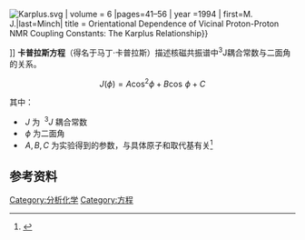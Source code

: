 [[Image:Karplus.svg|thumb]] | volume = 6 |pages=41–56 | year =1994 | first=M. J.|last=Minch| title = Orientational Dependence of Vicinal Proton-Proton NMR Coupling Constants: The Karplus Relationship}}</ref>]]
'''卡普拉斯方程'''（得名于马丁·卡普拉斯）描述核磁共振谱中<sup>3</sup>J耦合常数与二面角的关系。
:<math>J(\phi) = A \cos^2 \phi + B \cos\,\phi + C</math>

其中：
*<math>\ J</math> 为 <math>\ ^3J</math> 耦合常数
*<math>\ \phi</math> 为二面角
*<math>\ A,B,C</math> 为实验得到的参数，与具体原子和取代基有关<ref name="Karplus1959">{{cite journal en|last=Karplus |first=Martin | title = Contact Electron-Spin Coupling of Nuclear Magnetic Moments | year = 1959 | journal = [[J._Chem._Phys.|J. Chem. Phys.]] | volume = 30 | issue = 1 | pages = 11–15 | doi = 10.1063/1.1729860}}</ref> 

==参考资料==
{{reflist}}

[[Category:分析化学|Category:分析化学]]
[[Category:方程|Category:方程]]